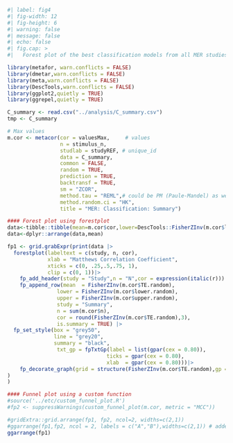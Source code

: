 ```r
#| label: fig4
#| fig-width: 12
#| fig-height: 6
#| warning: false
#| message: false
#| echo: false
#| fig.cap: > 
#|   Forest plot of the best classification models from all MER studies.

library(metafor, warn.conflicts = FALSE)
library(dmetar,warn.conflicts = FALSE)
library(meta,warn.conflicts = FALSE)
library(DescTools,warn.conflicts = FALSE)
library(ggplot2,quietly = TRUE)
library(ggrepel,quietly = TRUE)

C_summary <- read.csv("../analysis/C_summary.csv")
tmp <- C_summary

# Max values
m.cor <- metacor(cor = valuesMax,     # values 
                 n = stimulus_n,
                 studlab = studyREF, # unique_id
                 data = C_summary,
                 common = FALSE,
                 random = TRUE,
                 prediction = TRUE,
                 backtransf = TRUE,
                 sm = "ZCOR",
                 method.tau = "REML",# could be PM (Paule-Mandel) as well
                 method.random.ci = "HK", 
                 title = "MER: Classification: Summary")

#### Forest plot using forestplot
data<-tibble::tibble(mean=m.cor$cor,lower=DescTools::FisherZInv(m.cor$lower),upper=DescTools::FisherZInv(m.cor$upper),study=m.cor$studlab,n=m.cor$n,cor=format(round(m.cor$cor, digits=3), nsmall = 3))
data<-dplyr::arrange(data,mean)

fp1 <- grid.grabExpr(print(data |>
  forestplot(labeltext = c(study, n, cor),
             xlab = "Matthews Correlation Coefficient",
             xticks = c(0, .25,.5,.75, 1),
             clip = c(0, 1))|>
    fp_add_header(study = "Study",n = "N",cor = expression(italic(r))) |>
    fp_append_row(mean  = FisherZInv(m.cor$TE.random),
                lower = FisherZInv(m.cor$lower.random),
                upper = FisherZInv(m.cor$upper.random),
                study = "Summary",
                n = sum(m.cor$n),
                cor = round(FisherZInv(m.cor$TE.random),3),
                is.summary = TRUE) |>
  fp_set_style(box = "grey50",
               line = "grey20",
               summary = "black",
                txt_gp = fpTxtGp(label = list(gpar(cex = 0.80)),
                                ticks = gpar(cex = 0.80),
                                xlab  = gpar(cex = 0.80)))|>
    fp_decorate_graph(grid = structure(FisherZInv(m.cor$TE.random),gp = gpar(lty = 2, col = "grey30")))
)
)

#### Funnel plot using a custom function
#source('../etc/custom_funnel_plot.R')
#fp2 <- suppressWarnings(custom_funnel_plot(m.cor, metric = "MCC"))

#gridExtra::grid.arrange(fp1, fp2, ncol=2, widths=c(2,1))
#ggarrange(fp1,fp2, ncol = 2, labels = c("A","B"),widths=c(2,1)) # added labels A and B
ggarrange(fp1)

```
